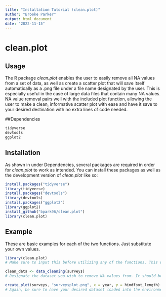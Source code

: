 ```yaml
---
title: "Installation Tutorial (clean.plot)"
author: "Brooke Parker"
output: html_document
date: "2022-11-15"
---
```







# clean.plot

<!-- badges: start -->
<!-- badges: end -->

## Usage

The R package *clean.plot* enables the user to easily remove all NA values from a set of data, as well as create a scatter plot that will save itself automatically as a .png file under a file name designated by the user. This is especially useful in the case of large data files that contain many NA values. NA value removal pairs well with the included plot function, allowing the user to make a clean, informative scatter plot with ease and have it save to your desired destination with no extra lines of code needed.

##Dependencies

```r
tidyverse
devtools
ggplot2
```


## Installation

As shown in under Dependencies, several packages are required in order for *clean.plot* to work as intended. You can install these packages as well as the development version of *clean.plot* like so:

``` r
install.packages("tidyverse")
library(tidyverse)
install.packages("devtools")
library(devtools)
install.packages("ggplot2")
library(ggplot2)
install_github("bpark96/clean.plot")
library(clean.plot)
```

## Example

These are basic examples for each of the two functions. Just substitute your own values.

``` r
library(clean.plot)
# Make sure to input this before utilizing any of the functions. This will load the package containing the functions into the library, so it is ready to use.

clean_data <- data_cleaning(surveys)
# Designate the dataset you wish to remove NA values from. It should be loaded into the environment panel ahead of time.

create_plot(surveys, "surveysplot.png", x = year, y = hindfoot_length)
# Again, be sure to have your desired dataset loaded into the environment panel. The plot will be saved as a .png to the current destination, and can be named whatever you would like so long as the quotations and .png is used. X and Y values should be contained within your chosen dataset, and X must be a numerical value (otherwise, an error message will result).
```


